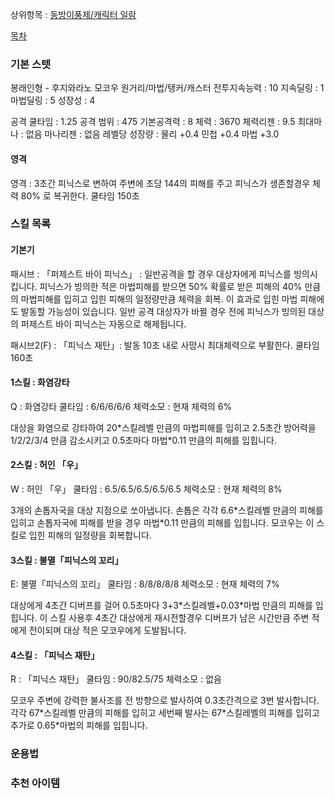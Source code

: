 상위항목 : [[동방이풍제/캐릭터 일람]]




[[목차]]


=== 기본 스텟 ===

봉래인형 - 후지와라노 모코우
원거리/마법/탱커/캐스터
전투지속능력 : 10
지속딜링 : 1
마법딜링 : 5
성장성 : 4


공격 쿨타임 : 1.25
공격 범위 : 475
기본공격력 : 8
체력 : 3670
체력리젠 : 9.5
최대마나 : 없음
마나리젠 : 없음
레벨당 성장량 : 물리 +0.4 민첩 +0.4 마법 +3.0

==== 영격 ====



영격 : 3초간 피닉스로 변하여 주변에 초당 144의 피해를 주고 피닉스가 생존할경우 체력 80% 로 복귀한다. 쿨타임 150초


=== 스킬 목록 ===


==== 기본기 ====


패시브 : 
「퍼제스트 바이 피닉스」 : 일반공격을 할 경우 대상자에게 피닉스를 빙의시킵니다. 피닉스가 빙의한 적은 마법피해를 받으면 50% 확률로 받은 피해의 40% 만큼의 마법피해를 입히고 입힌 피해의 일정량만큼 체력을 회복. 이 효과로 입힌 마법 피해에도 발동할 가능성이 있습니다. 일반 공격 대상자가 바뀔 경우 전에 피닉스가 빙의된 대상의 퍼제스트 바이 피닉스는 자동으로 해제됩니다. 

패시브2(F) :
「피닉스 재탄」: 발동 10초 내로 사망시 최대체력으로 부활한다. 쿨타임 160초


==== 1스킬 : 화염강타 ====



Q :
화염강타
쿨타임 : 6/6/6/6/6
체력소모 : 현재 체력의 6%


대상을 화염으로 강타하여 20*스킬레벨 만큼의 마법피해를 입히고 2.5초간 방어력을 1/2/2/3/4 만큼 감소시키고 0.5초마다 마법*0.11 만큼의 피해를 입힙니다.


==== 2스킬 : 허인 「우」 ====



W : 
허인 「우」
쿨타임 : 6.5/6.5/6.5/6.5/6.5
체력소모 : 현재 체력의 8%

3개의 손톱자국을 대상 지점으로 쏘아냅니다. 손톱은 각각 6.6*스킬레벨 만큼의 피해를 입히고 손톱자국에 피해를 받을 경우 마법*0.11 만큼의 피해를 입힙니다. 모코우는 이 스킬로 입힌 피해의 일정량을 회복합니다. 




==== 3스킬 : 불멸「피닉스의 꼬리」 ====



E:
불멸「피닉스의 꼬리」
쿨타임 : 8/8/8/8/8
체력소모 : 현재 체력의 7%

대상에게 4초간 디버프를 걸어 0.5초마다 3+3*스킬레벨+0.03*마법 만큼의 피해를 입힙니다. 이 스킬 사용후 4초간 대상에게 재시전할경우 디버프가 남은 시간만큼 주변 적에게 전이되며 대상 적은 모코우에게 도발됩니다.

==== 4스킬 : 「피닉스 재탄」 ====



R :
「피닉스 재탄」
쿨타임 : 90/82.5/75
체력소모 : 없음

모코우 주변에 강력한 불사조를 전 방향으로 발사하여 0.3초간격으로 3번 발사합니다. 각각 67*스킬레벨 만큼의 피해를 입히고 세번째 발사는 67*스킬레벨의 피해를 입히고 추가로 0.65*마법의 피해를 입힙니다.



=== 운용법 ===


=== 추천 아이템 ===
